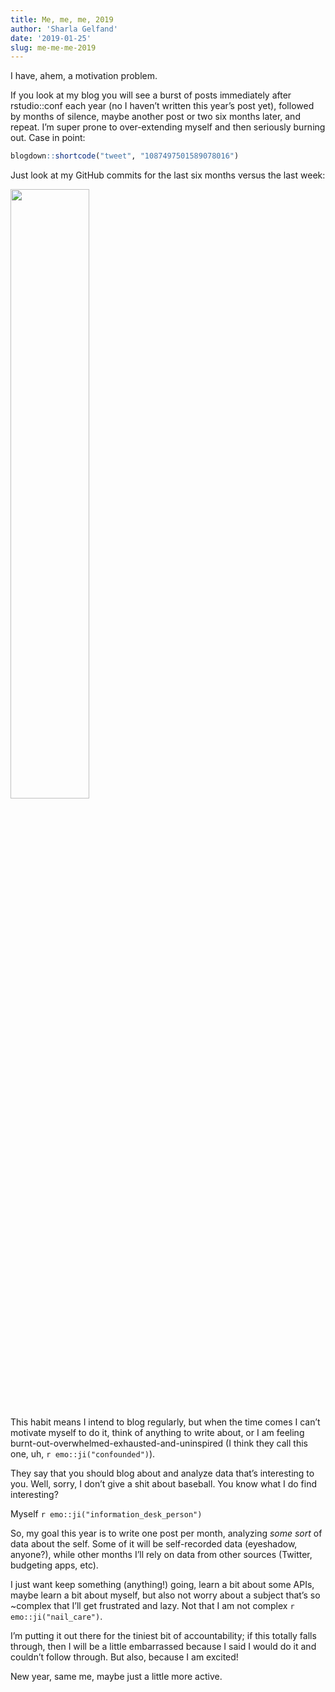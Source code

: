 ```yaml
---
title: Me, me, me, 2019
author: 'Sharla Gelfand'
date: '2019-01-25'
slug: me-me-me-2019
---
```


I have, ahem, a motivation problem.

If you look at my blog you will see a burst of posts immediately after rstudio::conf each year (no I haven't written this year's post yet), followed by months of silence, maybe another post or two six months later, and repeat. I'm super prone to over-extending myself and then seriously burning out. Case in point:

```r
blogdown::shortcode("tweet", "1087497501589078016")
```

Just look at my GitHub commits for the last six months versus the last week:

![](git-commit.png){width=50%}

This habit means I intend to blog regularly, but when the time comes I can't motivate myself to do it, think of anything to write about, or I am feeling burnt-out-overwhelmed-exhausted-and-uninspired (I think they call this one, uh, `r emo::ji("confounded")`).

They say that you should blog about and analyze data that's interesting to you. Well, sorry, I don't give a shit about baseball. You know what I do find interesting?

Myself `r emo::ji("information_desk_person")`

So, my goal this year is to write one post per month, analyzing *some sort* of data about the self. Some of it will be self-recorded data (eyeshadow, anyone?), while other months I'll rely on data from other sources (Twitter, budgeting apps, etc).

I just want keep something (anything!) going, learn a bit about some APIs, maybe learn a bit about myself, but also not worry about a subject that's so ~complex that I'll get frustrated and lazy. Not that I am not complex `r emo::ji("nail_care")`.

I'm putting it out there for the tiniest bit of accountability; if this totally falls through, then I will be a little embarrassed because I said I would do it and couldn't follow through. But also, because I am excited!

New year, same me, maybe just a little more active.
